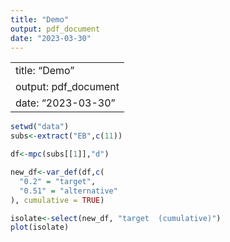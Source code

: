 ```yaml
---
title: "Demo"
output: pdf_document
date: "2023-03-30"
---
```


---
title: "Demo"
output: pdf_document
date: "2023-03-30"
---

```r
setwd("data")
subs<-extract("EB",c(11))
```


```r
df<-mpc(subs[[1]],"d")
```


```r
new_df<-var_def(df,c(
  "0.2" = "target",
  "0.51" = "alternative"
), cumulative = TRUE)
```

```r
isolate<-select(new_df, "target  (cumulative)")
plot(isolate)
```


```r

```

